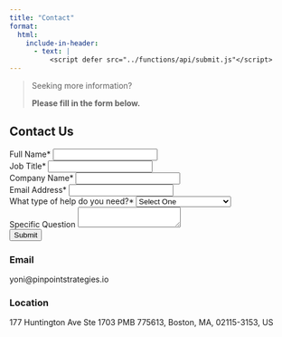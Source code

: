 ```yaml
---
title: "Contact"
format:
  html:
    include-in-header:
      - text: |
          <script defer src="../functions/api/submit.js"</script>
---
```


<blockquote>

<p>Seeking more information?</p>

<p><b>Please fill in the form below.</b></p>

</blockquote>

```{=html}
<main class="main_contact">
<h2>Contact Us</h2>
<form>
  <div class="input">
    <label for="name">Full Name*</label>
    <input id="name" type="text" name="name"
    required />
  </div>

  <div class="input">
    <label for="jobtitle">Job Title*</label>
    <input id="jobtitle" type="text" name="jobtitle" required />
  </div>
    
  <div class="input">
    <label for="name">Company Name*</label>
    <input id="companyname" type="text" name="companyname" required />
  </div>

  <div class="input">
    <label for="email">Email Address*</label>
    <input id="email" type="email" name="email" required />
  </div>

  <div class="input">
    <label for="helptype">What type of help do you need?*</label>
    <select id="helptype" name="helptype" required>
      <option hidden disabled selected value>Select One</option>
      <option value="MandS">Modeling and Simulation</option>
      <option value="ensembles">Ensembles</option>
      <option value="training">Training/Coaching</option>
      <option value="opensience">Open Science</option>
      <option value="other">Other</option>
    </select>
  </div>

  <div class="input">
    <label for="message">Specific Question</label>
    <textarea id="message" name="message"></textarea>
  </div>
  <input type="submit"/>
  <div>
    <p id="result-text"></p>
  </div>
</form>
</main>
```
### Email

yoni\@pinpointstrategies.io

### Location

177 Huntington Ave Ste 1703 PMB 775613, Boston, MA, 02115-3153, US
